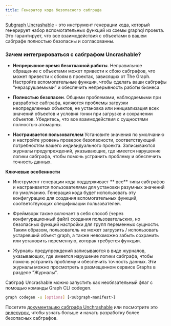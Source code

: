 ```yaml
---
title: Генератор кода безопасного сабграфа
---
```


[Subgraph Uncrashable](https://float-capital.github.io/float-subgraph-uncrashable/) - это инструмент генерации кода, который генерирует набор вспомогательных функций из схемы graphql проекта. Это гарантирует, что все взаимодействия с объектами в вашем сабграфе полностью безопасны и согласованны.


### Зачем интегрироваться с сабграфом Uncrashable?

  - **Непрерывное время безотказной работы**. Неправильное обращение с объектами может привести к сбою сабграфов, что может привести к сбоям в проектах, зависящих от The Graph. Настройте вспомогательные функции, чтобы сделать ваши сабграфы “неразрушаемыми” и обеспечить непрерывность работы бизнеса.

  - **Полностью безопасен**. Общими проблемами, наблюдаемыми при разработке сабграфа, являются проблемы загрузки неопределенных объектов, не установка или инициализация всех значений объектов и условия гонки при загрузке и сохранении объектов. Убедитесь, что все взаимодействия с сущностями полностью атомарны.

  - **Настраивается пользователем** Установите значения по умолчанию и настройте уровень проверок безопасности, соответствующий потребностям вашего индивидуального проекта. Записываются журналы предупреждений, указывающие, где имеется нарушение логики сабграфа, чтобы помочь устранить проблему и обеспечить точность данных.

**Ключевые особенности**

  - Инструмент генерации кода поддерживает ** все** типы сабграфов и настраивается пользователями для установки разумных значений по умолчанию. Генерация кода будет использовать эту конфигурацию для создания вспомогательных функций, соответствующих спецификации пользователей.

  - Фреймворк также включает в себя способ (через конфигурационный файл) создания пользовательских, но безопасных функций настройки для групп переменных сущности. Таким образом, пользователь не может загрузить / использовать устаревший объект graph, а также невозможно забыть сохранить или установить переменную, которая требуется функции.

  - Журналы предупреждений записываются в виде журналов, указывающих, где имеется нарушение логики сабграфа, чтобы помочь устранить проблему и обеспечить точность данных. Эти журналы можно просмотреть в размещенном сервисе Graphs в разделе "Журналы".

Сабграф Uncrashable можно запустить как необязательный флаг с помощью команды Graph CLI codegen.

```sh
graph codegen -u [options] [<subgraph-manifest>]
```

Посетите [документацию сабграфа Unchrashable](https://float-capital.github.io/float-subgraph-uncrashable/docs/) или посмотрите это [видеоурок](https://float-capital.github.io/float-subgraph-uncrashable/docs/tutorial), чтобы узнать больше и начать разработку более безопасных сабграфов. 
